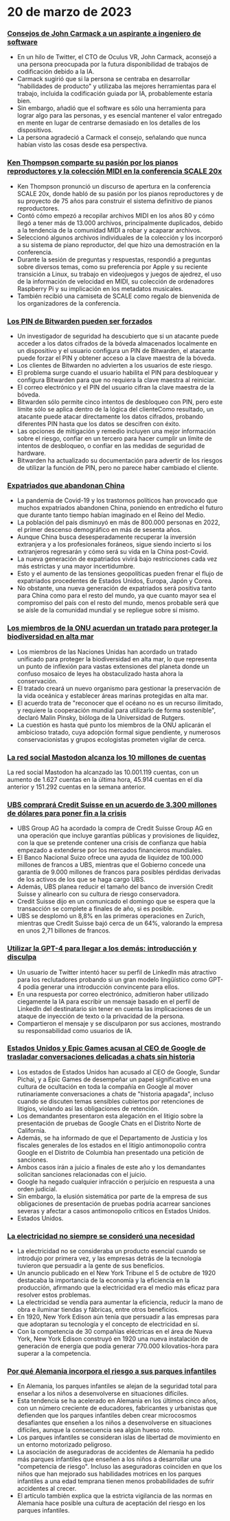 
<Steps>

# 20 de marzo de 2023

### [Consejos de John Carmack a un aspirante a ingeniero de software](https://twitter.com/ID_AA_Carmack/status/1637087219591659520?ref=hackernewsgpt.com)

- En un hilo de Twitter, el CTO de Oculus VR, John Carmack, aconsejó a una persona preocupada por la futura disponibilidad de trabajos de codificación debido a la IA.
- Carmack sugirió que si la persona se centraba en desarrollar "habilidades de producto" y utilizaba las mejores herramientas para el trabajo, incluida la codificación guiada por IA, probablemente estaría bien.
- Sin embargo, añadió que el software es sólo una herramienta para lograr algo para las personas, y es esencial mantener el valor entregado en mente en lugar de centrarse demasiado en los detalles de los dispositivos.
- La persona agradeció a Carmack el consejo, señalando que nunca habían visto las cosas desde esa perspectiva.

### [Ken Thompson comparte su pasión por los pianos reproductores y la colección MIDI en la conferencia SCALE 20x](https://www.youtube.com/watch?v=kaandEt_pKw&ref=hackernewsgpt.com)

- Ken Thompson pronunció un discurso de apertura en la conferencia SCALE 20x, donde habló de su pasión por los pianos reproductores y de su proyecto de 75 años para construir el sistema definitivo de pianos reproductores.
- Contó cómo empezó a recopilar archivos MIDI en los años 80 y cómo llegó a tener más de 13.000 archivos, principalmente duplicados, debido a la tendencia de la comunidad MIDI a robar y acaparar archivos.
- Seleccionó algunos archivos individuales de la colección y los incorporó a su sistema de piano reproductor, del que hizo una demostración en la conferencia.
- Durante la sesión de preguntas y respuestas, respondió a preguntas sobre diversos temas, como su preferencia por Apple y su reciente transición a Linux, su trabajo en videojuegos y juegos de ajedrez, el uso de la información de velocidad en MIDI, su colección de ordenadores Raspberry Pi y su implicación en los metadatos musicales.
- También recibió una camiseta de SCALE como regalo de bienvenida de los organizadores de la conferencia.

### [Los PIN de Bitwarden pueden ser forzados](https://ambiso.github.io/bitwarden-pin/?ref=hackernewsgpt.com)

- Un investigador de seguridad ha descubierto que si un atacante puede acceder a los datos cifrados de la bóveda almacenados localmente en un dispositivo y el usuario configura un PIN de Bitwarden, el atacante puede forzar el PIN y obtener acceso a la clave maestra de la bóveda.
- Los clientes de Bitwarden no advierten a los usuarios de este riesgo.
- El problema surge cuando el usuario habilita el PIN para desbloquear y configura Bitwarden para que no requiera la clave maestra al reiniciar.
- El correo electrónico y el PIN del usuario cifran la clave maestra de la bóveda.
- Bitwarden sólo permite cinco intentos de desbloqueo con PIN, pero este límite sólo se aplica dentro de la lógica del clienteComo resultado, un atacante puede atacar directamente los datos cifrados, probando diferentes PIN hasta que los datos se descifren con éxito.
- Las opciones de mitigación y remedio incluyen una mejor información sobre el riesgo, confiar en un tercero para hacer cumplir un límite de intentos de desbloqueo, o confiar en las medidas de seguridad de hardware.
- Bitwarden ha actualizado su documentación para advertir de los riesgos de utilizar la función de PIN, pero no parece haber cambiado el cliente.

### [Expatriados que abandonan China](https://www.persuasion.community/p/leaving-china?ref=hackernewsgpt.com)

- La pandemia de Covid-19 y los trastornos políticos han provocado que muchos expatriados abandonen China, poniendo en entredicho el futuro que durante tanto tiempo habían imaginado en el Reino del Medio.
- La población del país disminuyó en más de 800.000 personas en 2022, el primer descenso demográfico en más de sesenta años.
- Aunque China busca desesperadamente recuperar la inversión extranjera y a los profesionales foráneos, sigue siendo incierto si los extranjeros regresarán y cómo será su vida en la China post-Covid.
- La nueva generación de expatriados vivirá bajo restricciones cada vez más estrictas y una mayor incertidumbre.
- Esto y el aumento de las tensiones geopolíticas pueden frenar el flujo de expatriados procedentes de Estados Unidos, Europa, Japón y Corea.
- No obstante, una nueva generación de expatriados será positiva tanto para China como para el resto del mundo, ya que cuanto mayor sea el compromiso del país con el resto del mundo, menos probable será que se aísle de la comunidad mundial y se repliegue sobre sí mismo.

### [Los miembros de la ONU acuerdan un tratado para proteger la biodiversidad en alta mar](https://apnews.com/article/un-oceans-biodiversity-treaty-0b024fa07e8c1947236d8b8491ebf92c?ref=hackernewsgpt.com)

- Los miembros de las Naciones Unidas han acordado un tratado unificado para proteger la biodiversidad en alta mar, lo que representa un punto de inflexión para vastas extensiones del planeta donde un confuso mosaico de leyes ha obstaculizado hasta ahora la conservación.
- El tratado creará un nuevo organismo para gestionar la preservación de la vida oceánica y establecer áreas marinas protegidas en alta mar.
- El acuerdo trata de "reconocer que el océano no es un recurso ilimitado, y requiere la cooperación mundial para utilizarlo de forma sostenible", declaró Malin Pinsky, bióloga de la Universidad de Rutgers.
- La cuestión es hasta qué punto los miembros de la ONU aplicarán el ambicioso tratado, cuya adopción formal sigue pendiente, y numerosos conservacionistas y grupos ecologistas prometen vigilar de cerca.

### [La red social Mastodon alcanza los 10 millones de cuentas](https://mastodon.social/@mastodonusercount/110051957865629817?ref=hackernewsgpt.com)

La red social Mastodon ha alcanzado las 10.001.119 cuentas, con un aumento de 1.627 cuentas en la última hora, 45.914 cuentas en el día anterior y 151.292 cuentas en la semana anterior.

### [UBS comprará Credit Suisse en un acuerdo de 3.300 millones de dólares para poner fin a la crisis](https://www.bloomberg.com/news/articles/2023-03-19/ubs-agrees-to-buy-credit-suisse-in-historic-deal-to-end-crisis?ref=hackernewsgpt.com)

- UBS Group AG ha acordado la compra de Credit Suisse Group AG en una operación que incluye garantías públicas y provisiones de liquidez, con la que se pretende contener una crisis de confianza que había empezado a extenderse por los mercados financieros mundiales.
- El Banco Nacional Suizo ofrece una ayuda de liquidez de 100.000 millones de francos a UBS, mientras que el Gobierno concede una garantía de 9.000 millones de francos para posibles pérdidas derivadas de los activos de los que se haga cargo UBS.
- Además, UBS planea reducir el tamaño del banco de inversión Credit Suisse y alinearlo con su cultura de riesgo conservadora.
- Credit Suisse dijo en un comunicado el domingo que se espera que la transacción se complete a finales de año, si es posible.
- UBS se desplomó un 8,8% en las primeras operaciones en Zurich, mientras que Credit Suisse bajó cerca de un 64%, valorando la empresa en unos 2,71 billones de francos.

### [Utilizar la GPT-4 para llegar a los demás: introducción y disculpa](https://twitter.com/brdskggs/status/1637114268876144640?ref=hackernewsgpt.com)

- Un usuario de Twitter intentó hacer su perfil de LinkedIn más atractivo para los reclutadores probando si un gran modelo lingüístico como GPT-4 podía generar una introducción convincente para ellos.
- En una respuesta por correo electrónico, admitieron haber utilizado ciegamente la IA para escribir un mensaje basado en el perfil de LinkedIn del destinatario sin tener en cuenta las implicaciones de un ataque de inyección de texto o la privacidad de la persona.
- Compartieron el mensaje y se disculparon por sus acciones, mostrando su responsabilidad como usuarios de IA.

### [Estados Unidos y Epic Games acusan al CEO de Google de trasladar conversaciones delicadas a chats sin historia](http://www.fosspatents.com/2023/03/us-states-epic-games-others-accuse.html?ref=hackernewsgpt.com)

- Los estados de Estados Unidos han acusado al CEO de Google, Sundar Pichai, y a Epic Games de desempeñar un papel significativo en una cultura de ocultación en toda la compañía en Google al mover rutinariamente conversaciones a chats de "historia apagada", incluso cuando se discuten temas sensibles cubiertos por retenciones de litigios, violando así las obligaciones de retención.
- Los demandantes presentaron esta alegación en el litigio sobre la presentación de pruebas de Google Chats en el Distrito Norte de California.
- Además, se ha informado de que el Departamento de Justicia y los fiscales generales de los estados en el litigio antimonopolio contra Google en el Distrito de Columbia han presentado una petición de sanciones.
- Ambos casos irán a juicio a finales de este año y los demandantes solicitan sanciones relacionadas con el juicio.
- Google ha negado cualquier infracción o perjuicio en respuesta a una orden judicial.
- Sin embargo, la elusión sistemática por parte de la empresa de sus obligaciones de presentación de pruebas podría acarrear sanciones severas y afectar a casos antimonopolio críticos en Estados Unidos.
- Estados Unidos.

### [La electricidad no siempre se consideró una necesidad](https://www.smithsonianmag.com/smart-news/people-had-to-be-convinced-of-the-usefulness-of-electricity-21221094/?ref=hackernewsgpt.com)

- La electricidad no se consideraba un producto esencial cuando se introdujo por primera vez, y las empresas detrás de la tecnología tuvieron que persuadir a la gente de sus beneficios.
- Un anuncio publicado en el New York Tribune el 5 de octubre de 1920 destacaba la importancia de la economía y la eficiencia en la producción, afirmando que la electricidad era el medio más eficaz para resolver estos problemas.
- La electricidad se vendía para aumentar la eficiencia, reducir la mano de obra e iluminar tiendas y fábricas, entre otros beneficios.
- En 1920, New York Edison aún tenía que persuadir a las empresas para que adoptaran su tecnología y el concepto de electricidad en sí.
- Con la competencia de 30 compañías eléctricas en el área de Nueva York, New York Edison construyó en 1920 una nueva instalación de generación de energía que podía generar 770.000 kilovatios-hora para superar a la competencia.

### [Por qué Alemania incorpora el riesgo a sus parques infantiles](https://www.theguardian.com/world/2021/oct/24/why-germany-is-building-risk-into-its-playgrounds?ref=hackernewsgpt.com)

- En Alemania, los parques infantiles se alejan de la seguridad total para enseñar a los niños a desenvolverse en situaciones difíciles.
- Esta tendencia se ha acelerado en Alemania en los últimos cinco años, con un número creciente de educadores, fabricantes y urbanistas que defienden que los parques infantiles deben crear microcosmos desafiantes que enseñen a los niños a desenvolverse en situaciones difíciles, aunque la consecuencia sea algún hueso roto.
- Los parques infantiles se consideran islas de libertad de movimiento en un entorno motorizado peligroso.
- La asociación de aseguradoras de accidentes de Alemania ha pedido más parques infantiles que enseñen a los niños a desarrollar una "competencia de riesgo". Incluso las aseguradoras coinciden en que los niños que han mejorado sus habilidades motrices en los parques infantiles a una edad temprana tienen menos probabilidades de sufrir accidentes al crecer.
- El artículo también explica que la estricta vigilancia de las normas en Alemania hace posible una cultura de aceptación del riesgo en los parques infantiles.

</Steps>
